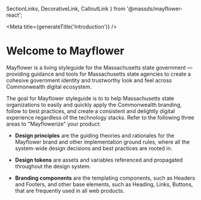   SectionLinks, DecorativeLink, CalloutLink
} from '@massds/mayflower-react';





<Meta title={generateTitle('Introduction')} />

# Welcome to Mayflower

Mayflower is a living styleguide for the Massachusetts state government — providing guidance and tools for Massachusetts state agencies to create a cohesive government identity and trustworthy look and feel across Commonwealth digital ecosystem.

The goal for Mayflower styleguide is to to help Massachusetts state organizations to easily and quickly apply the Commonwealth branding, follow to best practices, and create a consistent and delightly digital experience regardless of the technology stacks. Refer to the following three areas to "Mayflowerize" your product:

- **Design principles** are the guiding theories and rationales for the Mayflower brand and other implementation ground rules, where all the system-wide design decisions and best practices are rooted in.

- **Design tokens** are assets and variables referenced and propagated throughout the design system.

- **Branding components** are the templating components, such as Headers and Footers, and other base elements, such as Heading, Links, Buttons, that are frequently used in all web products.

<div className="row ma__row--three-up">
  <div className="col-md">
    <SectionLinks
      title={{
        text: 'Design Principles'
      }}
      description="Follow these high-level guides when making decisions on design and development of any digital or print products, and when adopting or contributing to Mayflower."
      index={0}
    >
      <DecorativeLink text="Brand Pillars" href="" />
      <DecorativeLink text="Design Guidelines" href="" />
    </SectionLinks>
  </div>
  <div className="col-md">
    <SectionLinks
      title={{
        text: 'Design Tokens'
      }}
      description="Apply these basic design vocabulary and assets to achieve a cohesive visual brand across various mediums and tech stacks. "
      index={1}
      >
      <DecorativeLink text="Colors" href="" />
      <DecorativeLink text="Typography" href="" />
      <DecorativeLink text="Logo" href="" />
      <DecorativeLink text="Icons" href="" />
    </SectionLinks>
  </div>
  <div className="col-md">
    <SectionLinks
      title={{
        text: 'Brand Touch Points'
      }}
      description="Learn about how to implement these components quickly to achieve a consistent look and feel with the other Commonwealth digital products by reusing the design and code."
      index={2}
      >
      <DecorativeLink text="Branding Components" href="" />
      <DecorativeLink text="Base Elements" href="" />
    </SectionLinks>
  </div>
</div>
